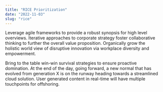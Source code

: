 ```yaml
---
title: "RICE Prioritization"
date: "2022-11-03"
slug: "rice"
---
```


Leverage agile frameworks to provide a robust synopsis for high level overviews. Iterative approaches to corporate strategy foster collaborative thinking to further the overall value proposition. Organically grow the holistic world view of disruptive innovation via workplace diversity and empowerment.

Bring to the table win-win survival strategies to ensure proactive domination. At the end of the day, going forward, a new normal that has evolved from generation X is on the runway heading towards a streamlined cloud solution. User generated content in real-time will have multiple touchpoints for offshoring.
